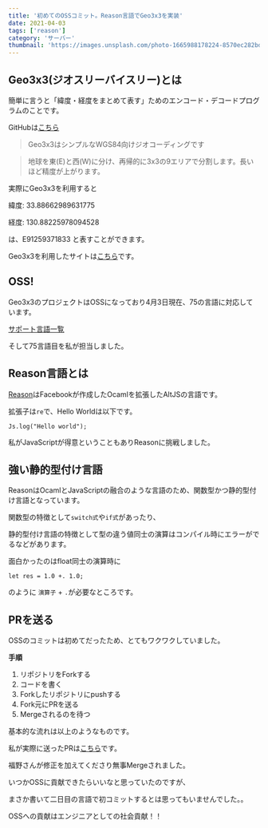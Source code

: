 ```yaml
---
title: '初めてのOSSコミット。Reason言語でGeo3x3を実装'
date: 2021-04-03
tags: ['reason']
category: 'サーバー'
thumbnail: 'https://images.unsplash.com/photo-1665988178224-8570ec282bd2?crop=entropy&cs=tinysrgb&fit=max&fm=jpg&ixid=MnwzNzQ1NzR8MHwxfHJhbmRvbXx8fHx8fHx8fDE2NjY1MjIwMzI&ixlib=rb-4.0.3&q=80&w=1080'
---
```


## Geo3x3(ジオスリーバイスリー)とは

簡単に言うと「緯度・経度をまとめて表す」ためのエンコード・デコードプログラムのことです。

GitHubは[こちら](https://github.com/taisukef/Geo3x3)

> Geo3x3はシンプルなWGS84向けジオコーディングです

> 地球を東(E)と西(W)に分け、再帰的に3x3の9エリアで分割します。長いほど精度が上がります。

実際にGeo3x3を利用すると

緯度: 33.88662989631775

経度: 130.88225978094528

は、E91259371833 と表すことができます。

Geo3x3を利用したサイトは[こちら](https://code4sabae.github.io/geo3x3-map/)です。

## OSS!

Geo3x3のプロジェクトはOSSになっており4月3日現在、75の言語に対応しています。

[サポート言語一覧](https://taisukef.github.io/Geo3x3/langlist.html)

そして75言語目を私が担当しました。

## Reason言語とは

[Reason](https://reasonml.github.io)はFacebookが作成したOcamlを拡張したAltJSの言語です。

拡張子は`re`で、Hello Worldは以下です。

```re
Js.log("Hello world");
```

私がJavaScriptが得意ということもありReasonに挑戦しました。

## 強い静的型付け言語

ReasonはOcamlとJavaScriptの融合のような言語のため、関数型かつ静的型付け言語となっています。

関数型の特徴として`switch式`や`if式`があったり、

静的型付け言語の特徴として型の違う値同士の演算はコンパイル時にエラーがでるなどがあります。

面白かったのはfloat同士の演算時に

```re
let res = 1.0 +. 1.0;
```

のように `演算子` + `.`が必要なところです。

## PRを送る

OSSのコミットは初めてだったため、とてもワクワクしていました。

**手順**

1. リポジトリをForkする
2. コードを書く
3. Forkしたリポジトリにpushする
4. Fork元にPRを送る
5. Mergeされるのを待つ

基本的な流れは以上のようなものです。

私が実際に送ったPRは[こちら](https://github.com/taisukef/Geo3x3/pull/38)です。

福野さんが修正を加えてくださり無事Mergeされました。

いつかOSSに貢献できたらいいなと思っていたのですが、

まさか書いて二日目の言語で初コミットするとは思ってもいませんでした。。

OSSへの貢献はエンジニアとしての社会貢献！！
